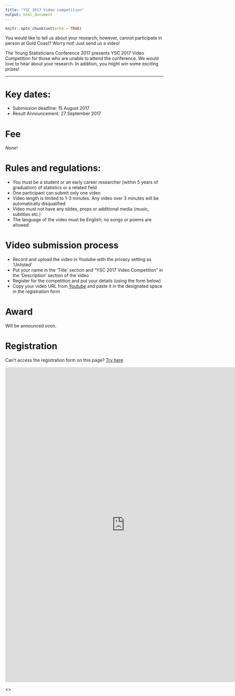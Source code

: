 ```yaml
---
title: "YSC 2017 Video competition"
output: html_document
---
```


```r
knitr::opts_chunk$set(echo = TRUE)
```

You would like to tell us about your research; however, cannot participate in person at Gold Coast? Worry not! Just send us a video!

The Young Statisticians Conference 2017 presents YSC 2017 Video Competition for those who are unable to attend the conference. We would love to hear about your research. In addition, you might win some exciting prizes!

***

# Key dates:

- Submission deadline: 15 August 2017
- Result Announcement: 27 September 2017

# Fee 

*None!* 

# Rules and regulations:

- You must be a student or an early career researcher (within 5 years of graduation) of statistics or a related field
- One participant can submit only one video
- Video length is limited to 1-3 minutes. Any video over 3 minutes will be automatically disqualified
- Video must not have any slides, props or additional media (music, subtitles etc.)
- The language of the video must be English; no songs or poems are allowed

# Video submission process 

- Record and upload the video in Youtube with the privacy setting as ‘Unlisted’
- Put your name in the ‘Title’ section and “YSC 2017 Video Competition” in the ‘Description’ section of the video
- Register for the competition and put your details (using the form below)
- Copy your video URL from [Youtube](https://www.youtube.com/) and paste it in the designated space in the registration form

# Award

Will be announced soon.

# Registration

Can't access the registration form on this page? [Try here](https://docs.google.com/forms/d/e/1FAIpQLSd5LJRVZ2aAmjOnh_r1E2LXg-D_WyU3lMwGQwcZflfr1H1X8w/viewform)

<div>

<iframe src="https://docs.google.com/forms/d/e/1FAIpQLSd5LJRVZ2aAmjOnh_r1E2LXg-D_WyU3lMwGQwcZflfr1H1X8w/viewform?embedded=true" width="760" height="1000" frameborder="0" marginheight="0" marginwidth="0">Loading...</iframe>

<\div>